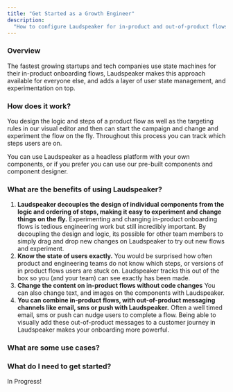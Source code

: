 ```yaml
---
title: "Get Started as a Growth Engineer"
description:
  "How to configure Laudspeaker for in-product and out-of-product flows"
---
```


### Overview
The fastest growing startups and tech companies use state machines for their in-product onboarding flows, Laudspeaker makes this approach available for everyone else, and adds a layer of user state management, and experimentation on top.

### How does it work?
You design the logic and steps of a product flow as well as the targeting rules in our visual editor and then can start the campaign and change and experiment the flow on the fly. Throughout this process you can track which steps users are on.

You can use Laudspeaker as a headless platform with your own components, or if you prefer you can use our pre-built components and component designer.

### What are the benefits of using Laudspeaker?
1. **Laudspeaker decouples the design of individual components from the logic and ordering of steps, making it easy to experiment and change things on the fly.**
	Experimenting and changing in-product onboarding flows is tedious engineering work but still incredibly important. By decoupling the design and logic, its possible for other team members to simply drag and drop new changes on Laudspeaker to try out new flows and experiment. 
2. **Know the state of users exactly.** 
	You would be surprised how often product and engineering teams do not know which steps, or versions of in product flows users are stuck on. Laudspeaker tracks this out of the box so you (and your team) can see exactly has been made.
3. **Change the content on in-product flows without code changes**
	You can also change text, and images on the components with Laudspeaker.
4. **You can combine in-product flows, with out-of-product messaging channels like email, sms or push with Laudspeaker.**
	Often a well timed email, sms or push can nudge users to complete a flow. Being able to visually add these out-of-product messages to a customer journey in Laudspeaker makes your onboarding more powerful.


### What are some use cases?

### What do I need to get started?

<Warning>In Progress!</Warning>

